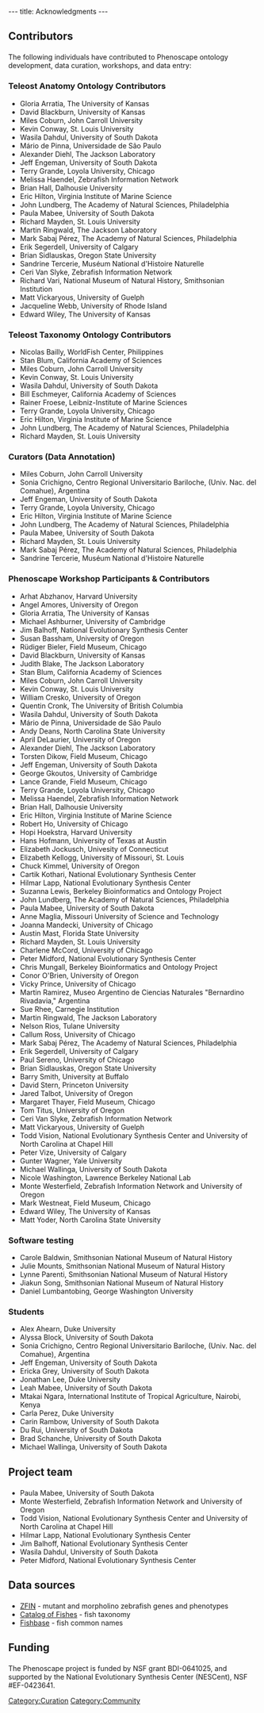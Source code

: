 ---
title: Acknowledgments
---

<h2>Contributors</h2>
<p>The following individuals have contributed to Phenoscape ontology development, data curation, workshops, and data entry:</p>
<h3>Teleost Anatomy Ontology Contributors</h3>
<ul>
<li>Gloria Arratia, The University of Kansas</li>
<li>David Blackburn, University of Kansas</li>
<li>Miles Coburn, John Carroll University</li>
<li>Kevin Conway, St. Louis University</li>
<li>Wasila Dahdul, University of South Dakota</li>
<li>Mário de Pinna, Universidade de São Paulo</li>
<li>Alexander Diehl, The Jackson Laboratory</li>
<li>Jeff Engeman, University of South Dakota</li>
<li>Terry Grande, Loyola University, Chicago</li>
<li>Melissa Haendel, Zebrafish Information Network</li>
<li>Brian Hall, Dalhousie University</li>
<li>Eric Hilton, Virginia Institute of Marine Science</li>
<li>John Lundberg, The Academy of Natural Sciences, Philadelphia</li>
<li>Paula Mabee, University of South Dakota</li>
<li>Richard Mayden, St. Louis University</li>
<li>Martin Ringwald, The Jackson Laboratory</li>
<li>Mark Sabaj Pérez, The Academy of Natural Sciences, Philadelphia</li>
<li>Erik Segerdell, University of Calgary</li>
<li>Brian Sidlauskas, Oregon State University</li>
<li>Sandrine Tercerie, Muséum National d'Histoire Naturelle</li>
<li>Ceri Van Slyke, Zebrafish Information Network</li>
<li>Richard Vari, National Museum of Natural History, Smithsonian Institution</li>
<li>Matt Vickaryous, University of Guelph</li>
<li>Jacqueline Webb, University of Rhode Island</li>
<li>Edward Wiley, The University of Kansas</li>
</ul>
<h3>Teleost Taxonomy Ontology Contributors</h3>
<ul>
<li>Nicolas Bailly, WorldFish Center, Philippines</li>
<li>Stan Blum, California Academy of Sciences</li>
<li>Miles Coburn, John Carroll University</li>
<li>Kevin Conway, St. Louis University</li>
<li>Wasila Dahdul, University of South Dakota</li>
<li>Bill Eschmeyer, California Academy of Sciences</li>
<li>Rainer Froese, Leibniz-Institute of Marine Sciences</li>
<li>Terry Grande, Loyola University, Chicago</li>
<li>Eric Hilton, Virginia Institute of Marine Science</li>
<li>John Lundberg, The Academy of Natural Sciences, Philadelphia</li>
<li>Richard Mayden, St. Louis University</li>
</ul>
<h3>Curators (Data Annotation)</h3>
<ul>
<li>Miles Coburn, John Carroll University</li>
<li>Sonia Crichigno, Centro Regional Universitario Bariloche, (Univ. Nac. del Comahue), Argentina</li>
<li>Jeff Engeman, University of South Dakota</li>
<li>Terry Grande, Loyola University, Chicago</li>
<li>Eric Hilton, Virginia Institute of Marine Science</li>
<li>John Lundberg, The Academy of Natural Sciences, Philadelphia</li>
<li>Paula Mabee, University of South Dakota</li>
<li>Richard Mayden, St. Louis University</li>
<li>Mark Sabaj Pérez, The Academy of Natural Sciences, Philadelphia</li>
<li>Sandrine Tercerie, Muséum National d'Histoire Naturelle</li>
</ul>
<h3>Phenoscape Workshop Participants &amp; Contributors</h3>
<ul>
<li>Arhat Abzhanov, Harvard University</li>
<li>Angel Amores, University of Oregon</li>
<li>Gloria Arratia, The University of Kansas</li>
<li>Michael Ashburner, University of Cambridge</li>
<li>Jim Balhoff, National Evolutionary Synthesis Center</li>
<li>Susan Bassham, University of Oregon</li>
<li>Rüdiger Bieler, Field Museum, Chicago</li>
<li>David Blackburn, University of Kansas</li>
<li>Judith Blake, The Jackson Laboratory</li>
<li>Stan Blum, California Academy of Sciences</li>
<li>Miles Coburn, John Carroll University</li>
<li>Kevin Conway, St. Louis University</li>
<li>William Cresko, University of Oregon</li>
<li>Quentin Cronk, The University of British Columbia</li>
<li>Wasila Dahdul, University of South Dakota</li>
<li>Mário de Pinna, Universidade de São Paulo</li>
<li>Andy Deans, North Carolina State University</li>
<li>April DeLaurier, University of Oregon</li>
<li>Alexander Diehl, The Jackson Laboratory</li>
<li>Torsten Dikow, Field Museum, Chicago</li>
<li>Jeff Engeman, University of South Dakota</li>
<li>George Gkoutos, University of Cambridge</li>
<li>Lance Grande, Field Museum, Chicago</li>
<li>Terry Grande, Loyola University, Chicago</li>
<li>Melissa Haendel, Zebrafish Information Network</li>
<li>Brian Hall, Dalhousie University</li>
<li>Eric Hilton, Virginia Institute of Marine Science</li>
<li>Robert Ho, University of Chicago</li>
<li>Hopi Hoekstra, Harvard University</li>
<li>Hans Hofmann, University of Texas at Austin</li>
<li>Elizabeth Jockusch, Univesity of Connecticut</li>
<li>Elizabeth Kellogg, University of Missouri, St. Louis</li>
<li>Chuck Kimmel, University of Oregon</li>
<li>Cartik Kothari, National Evolutionary Synthesis Center</li>
<li>Hilmar Lapp, National Evolutionary Synthesis Center</li>
<li>Suzanna Lewis, Berkeley Bioinformatics and Ontology Project</li>
<li>John Lundberg, The Academy of Natural Sciences, Philadelphia</li>
<li>Paula Mabee, University of South Dakota</li>
<li>Anne Maglia, Missouri University of Science and Technology</li>
<li>Joanna Mandecki, University of Chicago</li>
<li>Austin Mast, Florida State University</li>
<li>Richard Mayden, St. Louis University</li>
<li>Charlene McCord, University of Chicago</li>
<li>Peter Midford, National Evolutionary Synthesis Center</li>
<li>Chris Mungall, Berkeley Bioinformatics and Ontology Project</li>
<li>Conor O'Brien, University of Oregon</li>
<li>Vicky Prince, University of Chicago</li>
<li>Martin Ramirez, Museo Argentino de Ciencias Naturales "Bernardino Rivadavia," Argentina</li>
<li>Sue Rhee, Carnegie Institution</li>
<li>Martin Ringwald, The Jackson Laboratory</li>
<li>Nelson Rios, Tulane University</li>
<li>Callum Ross, University of Chicago</li>
<li>Mark Sabaj Pérez, The Academy of Natural Sciences, Philadelphia</li>
<li>Erik Segerdell, University of Calgary</li>
<li>Paul Sereno, University of Chicago</li>
<li>Brian Sidlauskas, Oregon State University</li>
<li>Barry Smith, University at Buffalo</li>
<li>David Stern, Princeton University</li>
<li>Jared Talbot, University of Oregon</li>
<li>Margaret Thayer, Field Museum, Chicago</li>
<li>Tom Titus, University of Oregon</li>
<li>Ceri Van Slyke, Zebrafish Information Network</li>
<li>Matt Vickaryous, University of Guelph</li>
<li>Todd Vision, National Evolutionary Synthesis Center and University of North Carolina at Chapel Hill</li>
<li>Peter Vize, University of Calgary</li>
<li>Gunter Wagner, Yale University</li>
<li>Michael Wallinga, University of South Dakota</li>
<li>Nicole Washington, Lawrence Berkeley National Lab</li>
<li>Monte Westerfield, Zebrafish Information Network and University of Oregon</li>
<li>Mark Westneat, Field Museum, Chicago</li>
<li>Edward Wiley, The University of Kansas</li>
<li>Matt Yoder, North Carolina State University</li>
</ul>
<h3>Software testing</h3>
<ul>
<li>Carole Baldwin, Smithsonian National Museum of Natural History</li>
<li>Julie Mounts, Smithsonian National Museum of Natural History</li>
<li>Lynne Parenti, Smithsonian National Museum of Natural History</li>
<li>Jiakun Song, Smithsonian National Museum of Natural History</li>
<li>Daniel Lumbantobing, George Washington University</li>
</ul>
<h3>Students</h3>
<ul>
<li>Alex Ahearn, Duke University</li>
<li>Alyssa Block, University of South Dakota</li>
<li>Sonia Crichigno, Centro Regional Universitario Bariloche, (Univ. Nac. del Comahue), Argentina</li>
<li>Jeff Engeman, University of South Dakota</li>
<li>Ericka Grey, University of South Dakota</li>
<li>Jonathan Lee, Duke University</li>
<li>Leah Mabee, University of South Dakota</li>
<li>Mtakai Ngara, International Institute of Tropical Agriculture, Nairobi, Kenya</li>
<li>Carla Perez, Duke University</li>
<li>Carin Rambow, University of South Dakota</li>
<li>Du Rui, University of South Dakota</li>
<li>Brad Schanche, University of South Dakota</li>
<li>Michael Wallinga, University of South Dakota</li>
</ul>

<h2>Project team</h2>
<ul>
<li>Paula Mabee, University of South Dakota</li>
<li>Monte Westerfield, Zebrafish Information Network and University of Oregon</li>
<li>Todd Vision, National Evolutionary Synthesis Center and University of North Carolina at Chapel Hill</li>
<li>Hilmar Lapp, National Evolutionary Synthesis Center</li>
<li>Jim Balhoff, National Evolutionary Synthesis Center</li>
<li>Wasila Dahdul, University of South Dakota</li>
<li>Peter Midford, National Evolutionary Synthesis Center</li>
</ul>

<h2>Data sources</h2>
<ul>
<li>[http://zfin.org ZFIN] - mutant and morpholino zebrafish genes and phenotypes</li>
<li>[http://research.calacademy.org/ichthyology/catalog Catalog of Fishes] - fish taxonomy</li>
<li>[http://www.fishbase.org/ Fishbase] - fish common names</li>
</ul>

<h2>Funding</h2>
<p>The Phenoscape project is funded by NSF grant BDI-0641025, and supported by the National Evolutionary Synthesis Center (NESCent), NSF #EF-0423641.</p>

[[Category:Curation]]
[[Category:Community]]